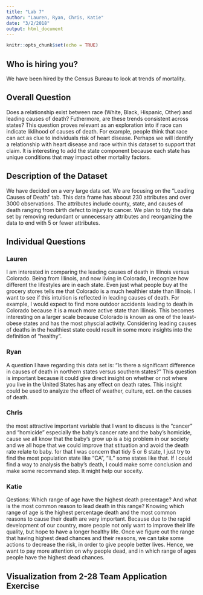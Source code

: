 ---
title: "Lab 7"
author: "Lauren, Ryan, Chris, Katie"
date: "3/2/2018"
output: html_document
---

```{r setup, include=FALSE}
knitr::opts_chunk$set(echo = TRUE)
```

## Who is hiring you?

We have been hired by the Census Bureau to look at trends of mortality.

## Overall Question

Does a relationship exist between race (White, Black, Hispanic, Other) and leading causes of death? Futhermore, are these trends consistent across states?
This question proves relevant as an exploration into if race can indicate liklihood of causes of death. For example, people think that race can act as clue to individuals risk of heart disease. Perhaps we will identify a relationship with heart disease and race within this dataset to support that claim. It is interesting to add the state component because each state has unique conditions that may impact other mortality factors.



## Description of the Dataset

We have decided on a very large data set. We are focusing on the "Leading Causes of Death" tab. This data frame has aboout 230 attributes and over 3000 observations. The attributes include county, state, and causes of death ranging from birth defect to injury to cancer. 
We plan to tidy the data set by removing redundant or unnecessary attributes and reorganizing the data to end with 5 or fewer attributes. 

## Individual Questions

### Lauren

I am interested in comparing the leading causes of death in Illinois versus Colorado. Being from Illinois, and now living in Colorado, I recognize how different the lifestyles are in each state. Even just what people buy at the grocery stores tells me that Colorado is a much healthier state than Illinois. I want to see if this intuition is reflected in leading causes of death. For example, I would expect to find more outdoor accidents leading to death in Colorado because it is a much more active state than Illinois. This becomes interesting on a larger scale because Colorado is known as one of the least-obese states and has the most physcial activity. Considering leading causes of deaths in the healthiest state could result in some more insights into the definition of "healthy". 

### Ryan
A question I have regarding this data set is: "Is there a significant difference in causes of death in northern states versus southern states?" This question is important because it could give direct insight on whether or not where you live in the United States has any effect on death rates. This insight could be used to analyze the effect of weather, culture, ect. on the causes of death. 


### Chris

the most attractive important variable that I want to discuss is the "cancer" and "homicide" especially the baby's cancer rate and the baby's homicide, cause we all know that the baby's grow up is a big problem in our society and we all hope that we could improve that stituation and avoid the death rate relate to baby. for that I was concern that tidy 5 or 6 state, I just try to find the most population state like "CA", "IL" some states like that. If I could find a way to analysis the baby's death, I could make some conclusion and make some recommand step. It might help our soceity.



### Katie

Qestions:
Which range of age have the highest death precentage? And what is the most common reason to lead death in this range?
Knowing which range of age is the highest percentage death and the most common reasons to cause their death are very important. Because due to the rapid development of our country, more people not only want to improve their life quality, but hope to have a longer healthy life. Once we figure out the range that having highest dead chances and their reasons, we can take some actions to decrease the risk, in order to give people better lives. Hence, we want to pay more attention on why people dead, and in which range of ages people have the highest dead chances.

## Visualization from 2-28 Team Application Exercise
